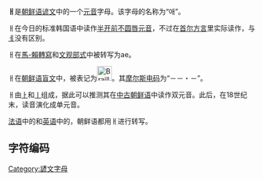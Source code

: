 {{unreferenced|time=2015-06-12T16:15:53+00:00}}
'''ㅐ'''是[[朝鲜语|朝鲜语]][[谚文|谚文]]中的一个[[元音|元音]]字母。该字母的名称为“애”。

ㅐ在今日的标准韩国语中读作[[半开前不圆唇元音|半开前不圆唇元音]]{{IPA|/ɛ/}}，不过在[[首尔方言|首尔方言]]里实际读作{{IPA|/e/}}，与[[ㅔ|ㅔ]]没有区别。

ㅐ在[[馬科恩-賴肖爾轉寫系統|馬-賴轉寫]]和[[文化观光部2000年式|文观部式]]中被转写为ae。

ㅐ在[[朝鲜语盲文|朝鲜语盲文]]中，被表记为[[File:Braille_R.svg|30px]]。其[[摩尔斯电码|摩尔斯电码]]为“－－・－”。

ㅐ由[[ㅏ|ㅏ]]和[[ㅣ|ㅣ]]组成，据此可以推测其在[[中古朝鲜语|中古朝鲜语]]中读作双元音{{IPA|/ai/}}。此后，在18世纪末，读音演化成单元音。

[[法语|法语]]中的{{IPA|ɛ̃}}和[[英语|英语]]中的{{IPA|/æ/}}，朝鲜语都用ㅐ进行转写。

== 字符编码 ==
{{諺文元音字母編碼|
| 홀소리=ㅐ | 홀소리 코드=U+3150 | 홀소리 ㅏHTML=&#12624;
| 첫가끝=ᅢ | 첫가끝 코드=U+1162 | 첫가끝 HTML=&#4450;
|   한양= |   한양 코드=U+F80B |   한양 HTML=&#63499;
|   반각=ￃ  |   반각 코드=U+FFC3 |   반각 HTML=&#65475;
}}

{{writingsystem-stub}}
{{諺文}}

[[Category:諺文字母|Category:諺文字母]]